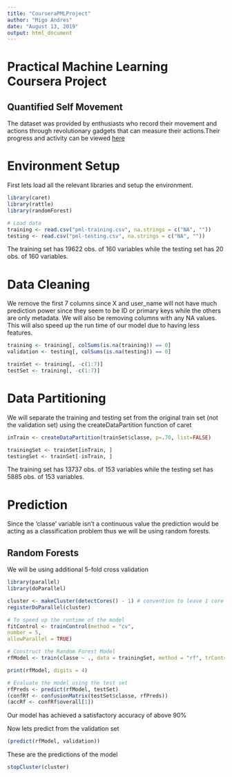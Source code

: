 ---
title: "CourseraPMLProject"
author: "Migo Andres"
date: "August 13, 2019"
output: html_document
---
# Practical Machine Learning Coursera Project

## Quantified Self Movement

The dataset was provided by enthusiasts who record their movement and actions through revolutionary gadgets that can measure their actions.Their progress and activity can be viewed [here](http://web.archive.org/web/20161224072740/http:/groupware.les.inf.puc-rio.br/har)

# Environment Setup

First lets load all the relevant libraries and setup the environment.

```{r env_setup}
library(caret) 
library(rattle)
library(randomForest)

# Load data
training <- read.csv("pml-training.csv", na.strings = c("NA", ""))
testing <- read.csv("pml-testing.csv", na.strings = c("NA", ""))
```

The training set has 19622 obs. of  160 variables while the testing set has 20 obs. of  160 variables.

# Data Cleaning

We remove the first 7 columns since X and user_name will not have much prediction power since they seem to be ID or primary keys while the others are only metadata. We will also be removing columns with any NA values. This will also speed up the run time of our model due to having less features.

```{r data_cleaning}
training <- training[, colSums(is.na(training)) == 0]
validation <- testing[, colSums(is.na(testing)) == 0]

trainSet <- training[, -c(1:7)]
testSet <- training[, -c(1:7)]
```

# Data Partitioning

We will separate the training and testing set from the original train set (not the validation set) using the createDataPartition function of caret

```{r}
inTrain <- createDataPartition(trainSet$classe, p=.70, list=FALSE)

trainingSet <- trainSet[inTrain, ]
testingSet <- trainSet[-inTrain, ]
```

The training set has 13737 obs. of  153 variables while the testing set has 5885 obs. of  153 variables.

# Prediction

Since the 'classe' variable isn't a continuous value the prediction would be acting as a classification problem thus we will be using random forests.

## Random Forests

We will be using additional 5-fold cross validation

```{r allow_parallel}
library(parallel)
library(doParallel)

cluster <- makeCluster(detectCores() - 1) # convention to leave 1 core for OS
registerDoParallel(cluster)

# To speed up the runtime of the model
fitControl <- trainControl(method = "cv",
number = 5,
allowParallel = TRUE)
```

```{r rf_model}
# Construct the Random Forest Model
rfModel <- train(classe ~ ., data = trainingSet, method = "rf", trControl = fitControl)

print(rfModel, digits = 4)

# Evaluate the model using the test set
rfPreds <- predict(rfModel, testSet)
(confRf <- confusionMatrix(testSet$classe, rfPreds))
(accRf <- confRf$overall[1])
```

Our model has achieved a satisfactory accuracy of above 90%

Now lets predict from the validation set

```{r rf_predictions}
(predict(rfModel, validation))
```

These are the predictions of the model


```{r}
stopCluster(cluster)
```